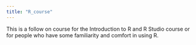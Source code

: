 ```yaml
---
title: "R_course"
---
```


This is a follow on course for the Introduction to R and R Studio course or for people who have some familiarity and comfort in using R.